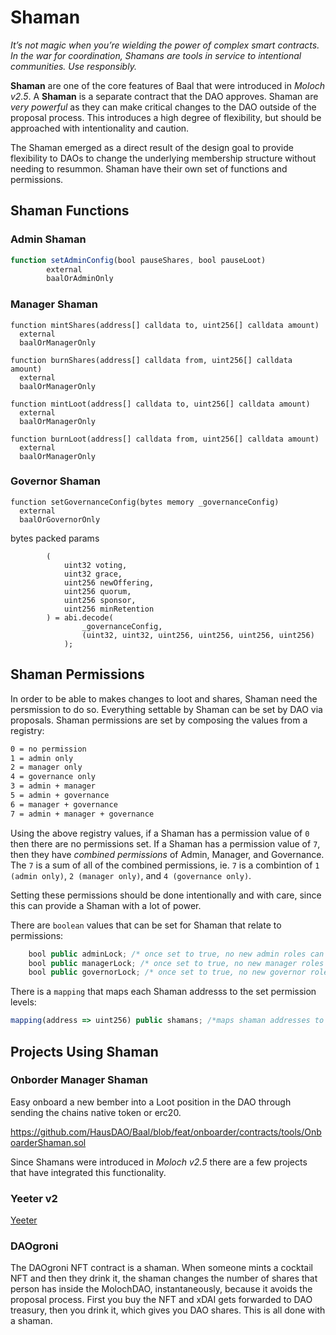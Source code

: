 
# Shaman

_It’s not magic when you’re wielding the power of complex smart contracts. In the war for coordination, Shamans are tools in service to intentional communities. Use responsibly._

**Shaman** are one of the core features of Baal that were introduced in _Moloch v2.5_. A **Shaman** is a separate contract that the DAO approves. Shaman are _very powerful_ as they can make critical changes to the DAO outside of the proposal process. This introduces a high degree of flexibility, but should be approached with intentionality and caution.

The Shaman emerged as a direct result of the design goal to provide flexibility to DAOs to change the underlying membership structure without needing to resummon. Shaman have their own set of functions and permissions.

## Shaman Functions

### Admin Shaman

```js
function setAdminConfig(bool pauseShares, bool pauseLoot)
        external
        baalOrAdminOnly
```

### Manager Shaman
```
function mintShares(address[] calldata to, uint256[] calldata amount)
  external
  baalOrManagerOnly
```

```
function burnShares(address[] calldata from, uint256[] calldata amount)
  external
  baalOrManagerOnly
```

```
function mintLoot(address[] calldata to, uint256[] calldata amount)
  external
  baalOrManagerOnly
```

```
function burnLoot(address[] calldata from, uint256[] calldata amount)
  external
  baalOrManagerOnly
```

### Governor Shaman
```
function setGovernanceConfig(bytes memory _governanceConfig)
  external
  baalOrGovernorOnly
```

bytes packed params
```
        (
            uint32 voting,
            uint32 grace,
            uint256 newOffering,
            uint256 quorum,
            uint256 sponsor,
            uint256 minRetention
        ) = abi.decode(
                _governanceConfig,
                (uint32, uint32, uint256, uint256, uint256, uint256)
            );
```

## Shaman Permissions

In order to be able to makes changes to loot and shares, Shaman need the persmission to do so. Everything settable by Shaman can be set by DAO via proposals. Shaman permissions are set by composing the values from a registry:

```markdown
0 = no permission
1 = admin only
2 = manager only
4 = governance only
3 = admin + manager
5 = admin + governance
6 = manager + governance
7 = admin + manager + governance
```

Using the above registry values, if a Shaman has a permission value of `0` then there are no permissions set. If a Shaman has a permission value of `7`, then they have _combined permissions_ of Admin, Manager, and Governance. The `7` is a sum of all of the combined permissions, ie. `7` is a combintion of `1 (admin only)`, `2 (manager only)`, and `4 (governance only)`.

<Callout emoji="👺">
  Setting these permissions should be done intentionally and with care, since
  this can provide a Shaman with a lot of power.
</Callout>

There are `boolean` values that can be set for Shaman that relate to permissions:

```js
    bool public adminLock; /* once set to true, no new admin roles can be assigned to shaman */
    bool public managerLock; /* once set to true, no new manager roles can be assigned to shaman */
    bool public governorLock; /* once set to true, no new governor roles can be assigned to shaman */
```

There is a `mapping` that maps each Shaman addresss to the set permission levels:

```js
mapping(address => uint256) public shamans; /*maps shaman addresses to their permission level*/
```

## Projects Using Shaman

### Onborder Manager Shaman
Easy onboard a new bember into a Loot position in the DAO through sending the chains native token or erc20.

https://github.com/HausDAO/Baal/blob/feat/onboarder/contracts/tools/OnboarderShaman.sol


Since Shamans were introduced in _Moloch v2.5_ there are a few projects that have integrated this functionality.

### Yeeter v2

[Yeeter](https://yeet.daohaus.club/)

### DAOgroni

The DAOgroni NFT contract is a shaman. When someone mints a cocktail NFT and then they drink it, the shaman changes the number of shares that person has inside the MolochDAO, instantaneously, because it avoids the proposal process. First you buy the NFT and xDAI gets forwarded to DAO treasury, then you drink it, which gives you DAO shares. This is all done with a shaman.
